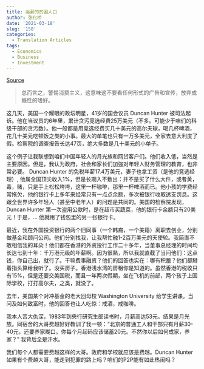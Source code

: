 ```yaml
---
title: 高薪的贫困人口
author: 张化桥
date: '2021-03-18'
slug: '158'
categories:
  - Translation Articles
tags:
  - Economics
  - Business
  - Investment
---
```


[Source](http://blog.sina.cn/dpool/blog/s/blog_50c88c400102y66f.html)

> 总而言之，警惕消费主义，这意味这不要看任何形式的广告和宣传，放弃成瘾性的嗜好。

这几天，美国一个耀眼的政坛明星，41岁的国会议员 Duncan Hunter 被司法起诉。他在当议员的6年里，累计贪污竞选经费25万美元（不多。可能少于咱们的科级干部的贪污数）。他一般都是用竞选经费买几十美元的高尔夫球，喝几杯啤酒，花几十美元吃顿饭之类的小事。最大的单笔也只有一万多美元，全家去意大利度了假。检察院的调查报告长达47页，绝大多数是几十美元的小单子。

这个例子让我联想到咱们中国年轻人的月光族和网贷客户们。他们收入低，当然是主要原因。但是，我认为政府，社会和家长们加強对年轻人财务管理的教育，也非常必要。 Duncan Hunter 的免税年薪17.4万美元，妻子也拿工资（是他的竞选经理）, 他属全国顶尖收入1%，但是长期入不敷出：并不是买了什么大件，或者黄，毒，赌，只是手上松松垮垮，这里一杯咖啡，那里一杯啤酒而已。他小孩的学费经常拖欠，他的银行卡上多年来经常只有一点点余额，多次被银行收取透支罚息。这跟全世界许多年轻人（甚至中老年人）的问题是共同的。美国的检察院发现，Duncan Hunter 第一次盗用公款时，是在超市买蔬菜，他的银行卡余额只有20美元！于是，... 他就用了钱包里的另一张银行卡。

最近，我在外国投资银行的两个旧同事（一个韩裔，一个美籍）离职去创业，分别做基金和顾问公司。他们分别找我，让我帮忙融1-2百万美元的天使轮。我简直不敢相信我的耳朵！他们都在香港的外资投行工作二十多年，当董事总经理的时间均长达七到十年：千万港元级的年薪啊。因为很熟，所以我就直截了当问他们：这点钱，你自己出，就行了。干嘛费事融资？他们的回答也实在：哪有积蓄？他们都掰着指头算给我听了。没买房子。香港浅水湾的房租你是知道的。虽然香港的税收只有15%，但是还要交美国税，而且一年两次假期，坐在飞机的前部，两个孩子上国际学校，打打高尔夫，之类，就没了。

去年，美国某个对冲基金的老大回母校 Washington University 给学生讲课。当问及如何致富时，他的回答也让人吃惊：戒酒，戒咖啡。

我本人苦大仇深，1983年到央行研究生部读书时，月薪高达53元。结果是月光族。同宿舍的大哥费越好好教训了我一顿：“北京的普通工人和干部只有月薪30-40元，还要养家糊口。你每个月起码应该储蓄20元。不然你以后如何成家，养家？” 我背后全是汗水。

我们每个人都需要费越这样的大哥。政府和学校就应该是费越。Duncan Hunter 如果有个费越大哥，能走到犯罪的路上吗？咱们的P2P能有如此热闹吗？
